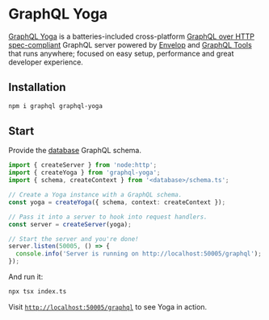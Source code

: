 # GraphQL Yoga

[GraphQL Yoga](https://the-guild.dev/graphql/yoga-server) is a batteries-included cross-platform [GraphQL over HTTP spec-compliant](https://github.com/enisdenjo/graphql-http/tree/master/implementations/graphql-yoga) GraphQL server powered by [Envelop](https://envelop.dev) and [GraphQL Tools](https://graphql-tools.com) that runs anywhere; focused on easy setup, performance and great developer experience.

## Installation

```sh
npm i graphql graphql-yoga
```

## Start

Provide the [database](/database/introduction) GraphQL schema.

```ts filename="index.ts"
import { createServer } from 'node:http';
import { createYoga } from 'graphql-yoga';
import { schema, createContext } from '<database>/schema.ts';

// Create a Yoga instance with a GraphQL schema.
const yoga = createYoga({ schema, context: createContext });

// Pass it into a server to hook into request handlers.
const server = createServer(yoga);

// Start the server and you're done!
server.listen(50005, () => {
  console.info('Server is running on http://localhost:50005/graphql');
});
```

And run it:

```sh
npx tsx index.ts
```

Visit [`http://localhost:50005/graphql`](http://localhost:50005/graphql) to see Yoga in action.
